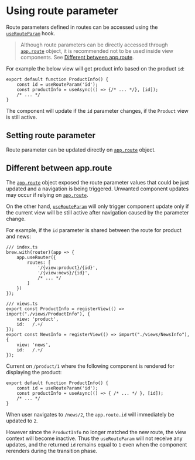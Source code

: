<Module name="brew-js-react" />

# Using route parameter

Route parameters defined in routes can be accessed using the [`useRouteParam`](:) hook.

> Although route parameters can be directly accessed through [`app.route`](:) object,
  it is recommended not to be used inside view components. See [Different between app.route](#s-different-between-app-route).

For example the below view will get product info based on the product `id`:

```tsx
export default function ProductInfo() {
    const id = useRouteParam('id');
    const productInfo = useAsync(() => {/* ... */}, [id]);
    /* ... */
}
```

The component will update if the `id` parameter changes, if the `Product` view is still active.

## Setting route parameter

Route parameter can be updated directly on [`app.route`](:) object.

## Different between app.route

The [`app.route`](:) object exposed the route parameter values that could be just updated and a navigation
is being triggered. Unwanted component updates may occur if relying on [`app.route`](:).

On the other hand, [`useRouteParam`](:) will only trigger component update only if the current view
will be still active after navigation caused by the parameter change.

For example, if the `id` parameter is shared between the route for product and news:

```tsx
/// index.ts
brew.with(router)(app => {
    app.useRouter({
        routes: [
            '/{view:product}/{id}',
            '/{view:news}/{id}',
            /* ... */
        ]
    })
});

/// views.ts
export const ProductInfo = registerView(() => import("./views/ProductInfo"), {
    view: 'product',
    id:   /.+/
});
export const NewsInfo = registerView(() => import("./views/NewsInfo"), {
    view: 'news',
    id:   /.+/
});
```

Current on `/product/1` where the following component is rendered for displaying the product:

```tsx
export default function ProductInfo() {
    const id = useRouteParam('id');
    const productInfo = useAsync(() => { /* ... */ }, [id]);
    /* ... */
}
```

When user navigates to `/news/2`, the `app.route.id` will immediately be updated to `2`.

However since the `ProductInfo` no longer matched the new route, the view context will become inactive.
Thus the `useRouteParam` will not receive any updates, and the returned `id` remains equal to `1` even
when the component rerenders during the transition phase.
